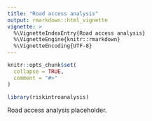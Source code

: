 ```yaml
---
title: "Road access analysis"
output: rmarkdown::html_vignette
vignette: >
  %\VignetteIndexEntry{Road access analysis}
  %\VignetteEngine{knitr::rmarkdown}
  %\VignetteEncoding{UTF-8}
---
```


```r
knitr::opts_chunk$set(
  collapse = TRUE,
  comment = "#>"
)
```

```r
library(riskintroanalysis)
```


Road access analysis placeholder.
